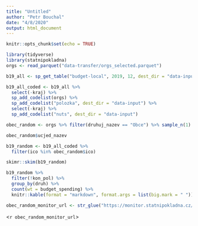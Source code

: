 ```yaml
---
title: "Untitled"
author: "Petr Bouchal"
date: "4/8/2020"
output: html_document
---
```


```r
knitr::opts_chunk$set(echo = TRUE)
```

```r
library(tidyverse)
library(statnipokladna)
orgs <- read_parquet("data-transfer/orgs_selected.parquet")
```


```r
b19_all <- sp_get_table("budget-local", 2019, 12, dest_dir = "data-input")

b19_all_coded <- b19_all %>%
  select(-kraj) %>% 
  sp_add_codelist(orgs) %>% 
  sp_add_codelist("polozka", dest_dir = "data-input") %>% 
  select(-kraj) %>% 
  sp_add_codelist("nuts", dest_dir = "data-input")
```


```r
obec_random <- orgs %>% filter(druhuj_nazev == "Obce") %>% sample_n(1)
```


```r
obec_random$ucjed_nazev
```


```r
b19_random <- b19_all_coded %>% 
  filter(ico %in% obec_random$ico)
```

```r
skimr::skim(b19_random)
```


```r
b19_random %>% 
  filter(!kon_pol) %>% 
  group_by(druh) %>% 
  count(wt = budget_spending) %>% 
  knitr::kable(format = "markdown", format.args = list(big.mark = " "))
```


```r
obec_random_monitor_url <- str_glue("https://monitor.statnipokladna.cz/ucetni-jednotka/{b19_random$ico}/prehled?rad=t&obdobi=1912")[1]

```

<`r obec_random_monitor_url`>
